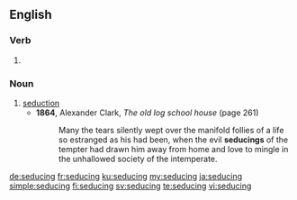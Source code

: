 ==English==

===Verb===
{{head|en|present participle}}

# {{present participle of|seduce|lang=en|nocat=1}}

===Noun===
{{en-noun}}

# [[seduction]]
#* '''1864''', Alexander Clark, ''The old log school house'' (page 261)
#*: Many the tears silently wept over the manifold follies of a life so estranged as his had been, when the evil '''seducings''' of the tempter had drawn him away from home and love to mingle in the unhallowed society of the intemperate.

[[de:seducing]]
[[fr:seducing]]
[[ku:seducing]]
[[my:seducing]]
[[ja:seducing]]
[[simple:seducing]]
[[fi:seducing]]
[[sv:seducing]]
[[te:seducing]]
[[vi:seducing]]